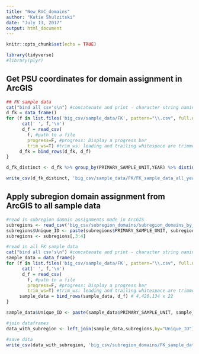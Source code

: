 ```yaml
---
title: "New_RVC_domains"
author: "Katie Shulzitski"
date: "July 13, 2017"
output: html_document
---
```


```r
knitr::opts_chunk$set(echo = TRUE)

library(tidyverse)
#library(plyr)

```

## Get PSU coordinates for domain assignment in ArcGIS

```r

## FK sample data
cat("bind all csv's\n") #concatenate and print - character string naming the file to print to
d_fk = data_frame()
for (f in list.files('big_csv/sample_data/FK', pattern="\\.csv", full.names=T)){
      cat(' ', f,'\n')
      d_f = read_csv(
        f, #path to a file 
        progress=F, #progress: Display a progress bar
        trim_ws=T) #trim_ws: leading and trailing whitespace are trimmed 
     d_fk = bind_rows(d_fk, d_f)
} 

d_fk_distinct <- d_fk %>% group_by(PRIMARY_SAMPLE_UNIT,YEAR) %>% distinct(.keep_all=TRUE)

write_csv(d_fk_distinct, 'big_csv/sample_data/FK/FK_sample_data_all_years.csv') 

```

## Apply subregion domain assignment from ArcGIS to all sample data
```r

#read in subregion domain assignments made in ArcGIS
subregions <- read_csv('big_csv/subregion_domains/subregion_domains_by_psu.csv') # 5241 x 7
subregions$Unique_ID <- paste(subregions$PRIMARY_SAMPLE_UNIT, subregions$YEAR, sep='_')  
subregions <- subregions[,3:4]

#read in all FK sample data
cat("bind all csv's\n") #concatenate and print - character string naming the file to print to
sample_data = data_frame()
for (f in list.files('big_csv/sample_data/FK', pattern="\\.csv", full.names=T)){
      cat(' ', f,'\n')
      d_f = read_csv(
        f, #path to a file 
        progress=F, #progress: Display a progress bar
        trim_ws=T) #trim_ws: leading and trailing whitespace are trimmed 
     sample_data = bind_rows(sample_data, d_f) # 4,426,134 x 22
} 

sample_data$Unique_ID <- paste(sample_data$PRIMARY_SAMPLE_UNIT, sample_data$YEAR, sep='_') 

#join dataframes
data_with_subregion <- left_join(sample_data,subregions,by="Unique_ID")

#save data
write_csv(data_with_subregion, 'big_csv/subregion_domains/FK_sample_data_all_years_withSubregionDomain.csv') 
```

